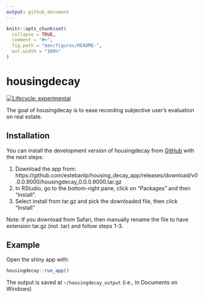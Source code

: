 ```yaml
---
output: github_document
---
```


<!-- README.md is generated from README.Rmd. Please edit that file -->

```r
knitr::opts_chunk$set(
  collapse = TRUE,
  comment = "#>",
  fig.path = "man/figures/README-",
  out.width = "100%"
)
```

# housingdecay

<!-- badges: start -->
[![Lifecycle: experimental](https://img.shields.io/badge/lifecycle-experimental-orange.svg)](https://lifecycle.r-lib.org/articles/stages.html#experimental)
<!-- badges: end -->

The goal of housingdecay is to ease recording subjective user's evaluation on real estate.

## Installation

You can install the development version of housingdecay from [GitHub](https://github.com/) with the next steps:

1. Download the app from: https://github.com/estebanlp/housing_decay_app/releases/download/v0.0.0.9000/housingdecay_0.0.0.9000.tar.gz
2. In RStudio, go to the bottom-right pane, click on "Packages" and then "Install".
3. Select install from tar.gz and pick the downloaded file, then click "Install"

Note: If you download from Safari, then manually rename the file to have extension
tar.gz (not .tar) and follow steps 1-3.

## Example

Open the shiny app with:

```r
housingdecay::run_app()
```

The output is saved at `~/housingdecay_output` (i.e., In Documents on Windows)

